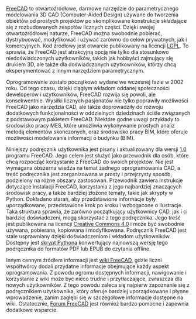 <languages/>

{{Docnav/pl
| 
|[[Manual:What_is_FreeCAD/pl|Czym jest FreeCAD]]
|[[Manual:Introduction/pl|Podręcznik: Słowo wstępne]]
|IconC = Crystal_Clear_manual.png
}}

{{Manual:TOC}}

[https://www.freecad.org FreeCAD] to otwartoźródłowe, darmowe narzędzie do parametrycznego modelowania 3D CAD (Computer-Aided Design) używane do tworzenia obiektów od prostych projektów po skomplikowane konstrukcje składające się z rozbudowanych zespołów licznych części. Dzięki swojej otwartoźródłowej naturze, FreeCAD można swobodnie pobierać, dystrybuować, modyfikować i używać zarówno do celów prywatnych, jak i komercyjnych. Kod źródłowy jest otwarcie publikowany na licencji [https://en.wikipedia.org/wiki/GNU_Lesser_General_Public_License LGPL]. To sprawia, że FreeCAD jest atrakcyjną opcją nie tylko dla stosunkowo niedoświadczonych użytkowników, takich jak hobbyści zajmujący się drukiem 3D, ale także dla doświadczonych użytkowników, którzy chcą eksperymentować z innym narzędziem parametrycznym.

Oprogramowanie zostało początkowo wydane we wczesnej fazie w 2002 roku. Od tego czasu, dzięki ciągłym wkładom oddanej społeczności deweloperów i użytkowników, FreeCAD rozwija się powoli, ale konsekwentnie. Wysiłki licznych pasjonatów nie tylko poprawiły możliwości FreeCAD jako narzędzia CAD, ale także doprowadziły do rozwoju dodatkowych funkcjonalności w oddzielnych dziedzinach ściśle związanych z podstawowym pakietem FreeCAD. Niektóre godne uwagi przykłady to środowisko pracy MES, które umożliwia wykonywanie prostych analiz metodą elementów skończonych, oraz środowisko pracy BIM, które oferuje możliwości modelowania informacji o budynku (BIM).

Niniejszy podręcznik użytkownika jest pisany i aktualizowany dla wersji [[Release_notes_1.0/pl|1.0]] programu FreeCAD. Jego celem jest służyć jako przewodnik dla osób, które chcą rozpocząć korzystanie z FreeCAD do swoich projektów. Nie jest wymagana obszerna wiedza na temat żadnego oprogramowania CAD, a treść podręcznika jest zorganizowana w prosty i przejrzysty sposób, podzielony na różne obszary zastosowań. Przewodnik zawiera instrukcje dotyczące instalacji FreeCAD, korzystania z jego najbardziej znaczących środowisk pracy, a także bardziej złożone tematy, takie jak skrypty w Python. Dokładano starań, aby przedstawione informacje były uporządkowane, przedstawione krok po kroku i wzbogacone o ilustracje. Taka struktura sprawia, że zarówno początkujący użytkownicy CAD, jak i ci bardziej doświadczeni, mogą skorzystać z tego podręcznika. Jego treść jest publikowana na licencji [http://creativecommons.org/licenses/by/4.0/ Creative Commons 4.0] i może być swobodnie używana, pobierana, kopiowana i modyfikowana. Podręcznik FreeCAD jest stale usprawniany dzięki doświadczeniom i wkładom użytkowników. Dostępny jest [https://wiki.freecad.org/FreeCAD_manual_converter skrypt Pythona] konwertujący najnowszą wersję tego podręcznika do formatów PDF lub EPUB do czytania offline. 

Innym cennym źródłem informacji jest [[Main_Page/pl|wiki FreeCAD]], gdzie liczni współtwórcy dodali przydatne informacje obejmujące każdy aspekt oprogramowania. Z powodu ogromu dostępnych informacji, nawigowanie i korzystanie z wiki może być nieco trudne i przytłaczające, zwłaszcza dla nowych użytkowników. Z tego powodu zaleca się najpierw zapoznanie się z podręcznikiem użytkownika, który oferuje bardziej uporządkowane i płynne wprowadzenie, zanim zagłębi się w szczegółowe informacje dostępne na wiki. Ostatecznie, [https://forum.freecad.org/ Forum FreeCAD] jest również bardzo pomocne i zapewnia dodatkowe wsparcie.



{{Docnav/pl
| 
|[[Manual:What_is_FreeCAD/pl|Czym jest FreeCAD]]
|[[Manual:Introduction/pl|Podręcznik: Słowo wstępne]]
|IconC = Crystal_Clear_manual.png}}